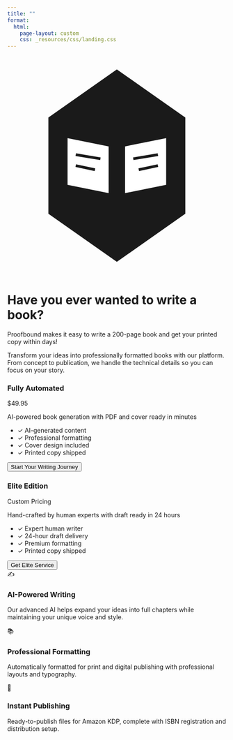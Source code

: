 ```yaml
---
title: ""
format:
  html:
    page-layout: custom
    css: _resources/css/landing.css
---
```


<div class="background-animation" id="bgAnimation"></div>

<div class="container">
<svg class="logo" viewBox="0 0 80 80" xmlns="http://www.w3.org/2000/svg">
<polygon points="40,5 65,22.5 65,57.5 40,75 15,57.5 15,22.5" fill="currentColor"/>
<path d="M22 30 L37 33 L37 50 L22 47 Z" fill="white"/>
<path d="M43 33 L58 30 L58 47 L43 50 Z" fill="white"/>
<line x1="25" y1="36" x2="34" y2="37.5" stroke="currentColor" stroke-width="1"/>
<line x1="25" y1="40" x2="32" y2="41.5" stroke="currentColor" stroke-width="1"/>
<line x1="46" y1="37.5" x2="55" y2="36" stroke="currentColor" stroke-width="1"/>
<line x1="48" y1="41.5" x2="55" y2="40" stroke="currentColor" stroke-width="1"/>
</svg>

<h1 class="hero-title">Have you ever wanted to write a book?</h1>

<p class="hero-subtitle">
Proofbound makes it easy to write a <span class="typing-text">200-page book</span> and get your printed copy within days!
</p>

<p class="hero-description">
Transform your ideas into professionally formatted books with our platform. 
From concept to publication, we handle the technical details so you can focus on your story.
</p>

<div class="pricing-options">
<div class="pricing-card">
<h3>Fully Automated</h3>
<div class="price">$49.95</div>
<p class="pricing-description">AI-powered book generation with PDF and cover ready in minutes</p>
<ul class="pricing-features">
<li>✓ AI-generated content</li>
<li>✓ Professional formatting</li>
<li>✓ Cover design included</li>
<li>✓ Printed copy shipped</li>
</ul>
<button class="cta-button" id="checkout-button">
Start Your Writing Journey
</button>
</div>

<div class="pricing-card elite">
<h3>Elite Edition</h3>
<div class="price">Custom Pricing</div>
<p class="pricing-description">Hand-crafted by human experts with draft ready in 24 hours</p>
<ul class="pricing-features">
<li>✓ Expert human writer</li>
<li>✓ 24-hour draft delivery</li>
<li>✓ Premium formatting</li>
<li>✓ Printed copy shipped</li>
</ul>
<button class="cta-button elite-button" onclick="window.open('https://app.proofbound.com', '_blank')">
Get Elite Service
</button>
</div>
</div>

<div class="features">
<div class="feature">
<div class="feature-icon">✍️</div>
<h3>AI-Powered Writing</h3>
<p>Our advanced AI helps expand your ideas into full chapters while maintaining your unique voice and style.</p>
</div>

<div class="feature">
<div class="feature-icon">📚</div>
<h3>Professional Formatting</h3>
<p>Automatically formatted for print and digital publishing with professional layouts and typography.</p>
</div>

<div class="feature">
<div class="feature-icon">🚀</div>
<h3>Instant Publishing</h3>
<p>Ready-to-publish files for Amazon KDP, complete with ISBN registration and distribution setup.</p>
</div>
</div>
</div>

<script src="https://js.stripe.com/v3/"></script>
<script src="/_resources/js/config.js"></script>
<script>
// Background Animation
function createBackgroundElements() {
    const background = document.getElementById('bgAnimation');
    const elements = ['✒️', '📖', '📝', '📚', '📜', '✍️', '📄', '📔'];
    const words = ['Chapter', 'Story', 'Novel', 'Author', 'Write', 'Create', 'Publish', 'Book', 'Words', 'Pages'];
    
    function createElement() {
        const element = document.createElement('div');
        element.className = 'floating-element';
        
        if (Math.random() < 0.7) {
            element.textContent = elements[Math.floor(Math.random() * elements.length)];
            element.classList.add(Math.random() < 0.5 ? 'quill' : 'book');
        } else {
            element.textContent = words[Math.floor(Math.random() * words.length)];
            element.classList.add('word');
        }
        
        element.style.left = Math.random() * 100 + '%';
        element.style.animationDelay = Math.random() * 20 + 's';
        
        background.appendChild(element);
        
        setTimeout(() => {
            if (element.parentNode) {
                element.parentNode.removeChild(element);
            }
        }, 25000);
    }
    
    for (let i = 0; i < 15; i++) {
        setTimeout(createElement, i * 1000);
    }
    
    setInterval(createElement, 2000);
}

// Typing Animation
function typeWriter() {
    const texts = ['200-page book', 'professional novel', 'bestseller', 'memoir', 'non-fiction guide'];
    let textIndex = 0;
    let charIndex = 0;
    let isDeleting = false;
    const typingElement = document.querySelector('.typing-text');
    
    function type() {
        const currentText = texts[textIndex];
        
        if (isDeleting) {
            typingElement.textContent = currentText.substring(0, charIndex - 1);
            charIndex--;
        } else {
            typingElement.textContent = currentText.substring(0, charIndex + 1);
            charIndex++;
        }
        
        let typeSpeed = isDeleting ? 50 : 100;
        
        if (!isDeleting && charIndex === currentText.length) {
            typeSpeed = 2000;
            isDeleting = true;
        } else if (isDeleting && charIndex === 0) {
            isDeleting = false;
            textIndex = (textIndex + 1) % texts.length;
            typeSpeed = 500;
        }
        
        setTimeout(type, typeSpeed);
    }
    
    type();
}

// Stripe Integration
const stripe = Stripe(stripeConfig.publishableKey);

const checkoutButton = document.getElementById('checkout-button');
checkoutButton.addEventListener('click', async () => {
    try {
        const response = await fetch('https://proofbound-stripe.netlify.app/.netlify/functions/create-checkout-session', {
            method: 'POST',
            headers: {
                'Content-Type': 'application/json',
            },
            body: JSON.stringify({
                priceId: stripeConfig.priceId,
                successUrl: 'https://proofbound.com/success.html',
                cancelUrl: 'https://proofbound.com/cancel.html',
            }),
        });

        const session = await response.json();

        if (session.error) {
            console.error('Error from serverless:', session.error);
            alert('Failed to initiate payment. Please try again.');
            return;
        }

        const error = await stripe.redirectToCheckout({ sessionId: session.id });
        if (error) {
            console.error('Error redirecting to Checkout:', error);
            alert('Failed to initiate payment. Please try again.');
        }
    } catch (err) {
        console.error('Error:', err);
        alert('An error occurred. Please try again later.');
    }
});

// Initialize animations
document.addEventListener('DOMContentLoaded', function() {
    createBackgroundElements();
    typeWriter();
});
</script>
